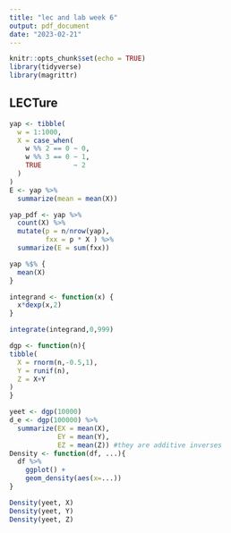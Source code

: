 ```yaml
---
title: "lec and lab week 6"
output: pdf_document
date: "2023-02-21"
---
```


```r
knitr::opts_chunk$set(echo = TRUE)
library(tidyverse)
library(magrittr)
```

## LECTure

```r
yap <- tibble(
  w = 1:1000,
  X = case_when(
    w %% 2 == 0 ~ 0,
    w %% 3 == 0 ~ 1,
    TRUE        ~ 2
  )
)
E <- yap %>% 
  summarize(mean = mean(X))

yap_pdf <- yap %>% 
  count(X) %>% 
  mutate(p = n/nrow(yap),
         fxx = p * X ) %>% 
  summarize(E = sum(fxx))

yap %$% {
  mean(X)
}

integrand <- function(x) {
  x*dexp(x,2)
}

integrate(integrand,0,999)

```


```r
dgp <- function(n){
tibble(
  X = rnorm(n,-0.5,1),
  Y = runif(n),
  Z = X+Y
)
}

yeet <- dgp(10000)
d_e <- dgp(100000) %>% 
  summarize(EX = mean(X),
            EY = mean(Y),
            EZ = mean(Z)) #they are additive inverses
Density <- function(df, ...){
  df %>% 
    ggplot() +
    geom_density(aes(x=...))
}

Density(yeet, X)
Density(yeet, Y)
Density(yeet, Z)
```

